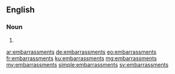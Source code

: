 ==English==

===Noun===
{{head|en|plural}}

# {{plural of|embarrassment|lang=en}}

[[ar:embarrassments]]
[[de:embarrassments]]
[[eo:embarrassments]]
[[fr:embarrassments]]
[[ku:embarrassments]]
[[mg:embarrassments]]
[[my:embarrassments]]
[[simple:embarrassments]]
[[sv:embarrassments]]